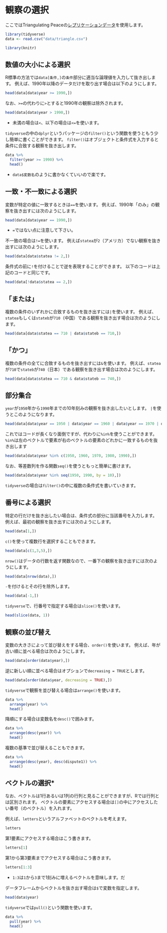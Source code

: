 # 観察の選択 {#select-obs}

ここではTriangulating Peaceの[レプリケーションデータ](data/triabgle.csv)を使用します。

```r
library(tidyverse)
data <- read.csv("data/triangle.csv")
```

```r
library(knitr)
```

## 数値の大小による選択

R標準の方法では`data[条件,]`の`条件`部分に適当な論理値を入力して抜き出します。
例えば、1990年以降のデータだけを取り出す場合は以下のようにします。

```r
head(data[data$year >= 1990,])
```

なお、`>=`の代わりに`>`とすると1990年の観察は除外されます。

```r
head(data[data$year > 1990,])
```

- 未満の場合は`<`、以下の場合は`<=`を使います。

`tidyverse`の中の`dplyr`というパッケージの`filter()`という関数を使うともう少し簡単に書くことができます。
`filter()`はオブジェクトと条件式を入力すると条件に合致する観察を抜き出します。

```r
data %>% 
  filter(year >= 1990) %>% 
  head()
```

- `data$変数名`のように書かなくていいので楽です。

## 一致・不一致による選択

変数が特定の値に一致するときは`==`を使います。
例えば、1990年「のみ」の観察を抜き出すには次のようにします。

```r
head(data[data$year == 1990,])
```

- `=`ではない点に注意して下さい。

不一致の場合は`!=`を使います。
例えば`statea`が`2`（アメリカ）でない観察を抜き出すには次のようにします。

```r
head(data[data$statea != 2,])
```

条件式の前に`!`を付けることで逆を表現することができます。
以下のコードは上記のコードと同じです。

```r
head(data[!data$statea == 2,])
```

## 「または」

複数の条件のいずれかに合致するものを抜き出すには`|`を使います。
例えば、`statea`もしくは`stateb`が`710`（中国）である観察を抜き出す場合は次のようにします。

```r
head(data[data$statea == 710 | data$stateb == 710,])
```

## 「かつ」

複数の条件の全てに合致するものを抜き出すには`&`を使います。
例えば、`statea`が`710`で`stateb`が`740`（日本）である観察を抜き出す場合は次のようにします。

```r
head(data[data$statea == 710 & data$stateb == 740,])
```

## 部分集合

`year`が`1950`年から`1990`年までの10年刻みの観察を抜き出したいとします。
`|`を使うとこのようになります。

```r
head(data[data$year == 1950 | data$year == 1960 | data$year == 1970 | data$year == 1980 | data$year == 1990,])
```

これではコードが長くなり面倒ですが、代わりに`%in%`を使うことができます。
`%in%`は左のベクトルで要素が右のベクトルの要素のどれかに一致するものを抜き出します

```r
head(data[data$year %in% c(1950, 1960, 1970, 1980, 1990),])
```

なお、等差数列を作る関数`seq()`を使うともっと簡単に書けます。

```r
head(data[data$year %in% seq(1950, 1990, by = 10),])
```

`tidyverse`の場合は`filter()`の中に複数の条件式を書いていきます。

## 番号による選択

特定の行だけを抜き出したい場合は、条件式の部分に当該番号を入力します。
例えば、最初の観察を抜き出すには次のようにします。

```r
head(data[1,])
```

`c()`を使って複数行を選択することもできます。

```r
head(data[c(1,3,5),])
```

`nrow()`はデータの行数を返す関数なので、一番下の観察を抜き出すには次のようにします。

```r
head(data[nrow(data),])
```

`-`を付けるとその行を除外します。

```r
head(data[-1,])
```

`tidyverse`で、行番号で指定する場合は`slice()`を使います。

```r
head(slice(data, 1))
```

## 観察の並び替え

変数の大きさによって並び替えをする場合、`order()`を使います。
例えば、年が古い順に並べる場合は次のようにします。

```r
head(data[order(data$year),])
```

逆に新しい順に並べる場合はオプションで`decreasing = TRUE`とします。

```r
head(data[order(data$year, decreasing = TRUE),])
```

`tidyverse`で観察を並び替える場合は`arrange()`を使います。

```r
data %>% 
  arrange(year) %>% 
  head()
```

降順にする場合は変数名を`desc()`で囲みます。

```r
data %>% 
  arrange(desc(year)) %>% 
  head()
```

複数の基準で並び替えることもできます。

```r
data %>% 
  arrange(desc(year), desc(dispute1)) %>% 
  head()
```

## ベクトルの選択*

なお、ベクトルは1行あるいは1列の行列と見ることができますが、Rでは行列とは区別されます。
ベクトルの要素にアクセスする場合は`[]`の中にアクセスしたい番号（のベクトル）を入れます。

例えば、`letters`というアルファベットのベクトルを考えます。

```r
letters
```

第1要素にアクセスする場合はこう書きます。

```r
letters[1]
```

第1から第3要素までアクセスする場合はこう書きます。

```r
letters[1:3]
```

- `1:3`は`1`から`3`まで1刻みに増えるベクトルを意味します。だ

データフレームからベクトルを抜き出す場合は`$`で変数を指定します。

```r
head(data$year)
```

`tidyverse`では`pull()`という関数を使います。

```r
data %>% 
  pull(year) %>% 
  head()
```

